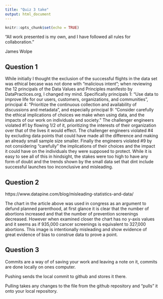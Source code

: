 ```yaml
---
title: "Quiz 3 take"
output: html_document
---
```


```r
knitr::opts_chunk$set(echo = TRUE)
```

“All work presented is my own, and I have followed all rules for collaboration.”

James Wolpe

## Question 1

While initially I thought the exclusion of the successful flights in the data set was ethical becase  was not done with "malicious intent"; when reviewing the 12 principals of the Data Values and Principles manifesto by DataPractices.org, I changed my mind. Specifically principals 1: "Use data to improve life for our users, customers, organizations, and communities", principal 4: "Prioritize the continuous collection and availability of discussions and metadata", and especially principal 9: "Consider carefully the ethical implications of choices we make when using data, and the impacts of our work on individuals and society." The challenger engineers violated #1 by flowing 1/2 of it, prioritizing the interests of their organization over that of the lives it would effect. The challenger engineers violated #4 by excluding data points that could have made all the difference and making an already small sample size smaller. Finally the engineers violated #9 by not considering "carefully" the implications of their choices and the impact it could have on the individuals they were supposed to protect. While it is easy to see all of this in hindsight, the stakes were too high to have any form of doubt and the trends shown by the small data set that dint include successful launches too inconclusive and misleading.


## Question 2

https://www.datapine.com/blog/misleading-statistics-and-data/

The chart in the article above was used in congress as an argument to defund planned parenthood, at first glance it is clear that the number of abortions increased and that the number of prevention screenings decreased. However when examined closer the chart has no y-axis values and it seems as if 935,000 cancer screenings is equivalent to 327,000 abortions. This image is intentionally misleading and show evidence of great evidence of bias to construe data to prove a point.

## Question 3

Commits are a way of of saving your work and leaving a note on it, commits are done locally on ones computer.

Pushing sends the local commit to github and stores it there.

Pulling takes any changes to the file from the github repository and "pulls" it onto your local repository. 